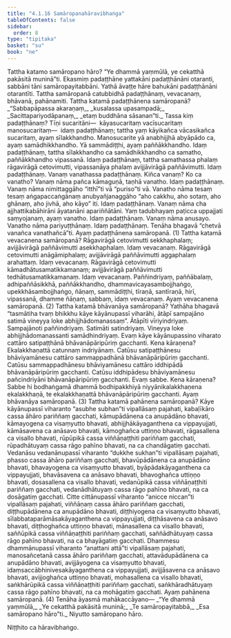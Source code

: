 ```yaml
---
title: "4.1.16 Samāropanahāravibhaṅga"
tableOfContents: false
sidebar:
  order: 8
type: "tipitaka"
basket: "su"
book: "ne"
---
```



<DynamicBreadcrumb />

<Division number="50" book="ne">

<Paragraph number="428" book="ne">
Tattha katamo samāropano hāro? “Ye dhammā yaṃmūlā, ye cekatthā pakāsitā muninā”ti.
</Paragraph>

<Paragraph number="429" book="ne">
Ekasmiṃ padaṭṭhāne yattakāni padaṭṭhānāni otaranti, sabbāni tāni samāropayitabbāni. Yathā āvaṭṭe hāre bahukāni padaṭṭhānāni otarantīti. Tattha samāropanā catubbidhā padaṭṭhānaṃ, vevacanaṃ, bhāvanā, pahānamiti.
</Paragraph>

<Paragraph number="430" book="ne">
Tattha katamā padaṭṭhānena samāropanā?
</Paragraph>

<Paragraph number="431" type="verses" book="ne">
_“Sabbapāpassa akaraṇaṃ,_  
_kusalassa upasampadā;_  
_Sacittapariyodāpanaṃ,_  
_etaṃ buddhāna sāsanan”ti._  

</Paragraph>

<Paragraph number="432" book="ne">
Tassa kiṃ padaṭṭhānaṃ? Tīṇi sucaritāni—  kāyasucaritaṃ vacīsucaritaṃ manosucaritaṃ—  idaṃ padaṭṭhānaṃ; tattha yaṃ kāyikañca vācasikañca sucaritaṃ, ayaṃ sīlakkhandho. Manosucarite yā anabhijjhā abyāpādo ca, ayaṃ samādhikkhandho. Yā sammādiṭṭhi, ayaṃ paññākkhandho. Idaṃ padaṭṭhānaṃ, tattha sīlakkhandho ca samādhikkhandho ca samatho, paññākkhandho vipassanā. Idaṃ padaṭṭhānaṃ, tattha samathassa phalaṃ rāgavirāgā cetovimutti, vipassanāya phalaṃ avijjāvirāgā paññāvimutti. Idaṃ padaṭṭhānaṃ.
</Paragraph>

<Paragraph number="433" book="ne">
Vanaṃ vanathassa padaṭṭhānaṃ. Kiñca vanaṃ? Ko ca vanatho? Vanaṃ nāma pañca kāmaguṇā, taṇhā vanatho. Idaṃ padaṭṭhānaṃ. Vanaṃ nāma nimittaggāho “itthī”ti vā “puriso”ti vā. Vanatho nāma tesaṃ tesaṃ aṅgapaccaṅgānaṃ anubyañjanaggāho “aho cakkhu, aho sotaṃ, aho ghānaṃ, aho jivhā, aho kāyo” iti. Idaṃ padaṭṭhānaṃ. Vanaṃ nāma cha ajjhattikabāhirāni āyatanāni apariññātāni. Yaṃ tadubhayaṃ paṭicca uppajjati saṃyojanaṃ, ayaṃ vanatho. Idaṃ padaṭṭhānaṃ. Vanaṃ nāma anusayo. Vanatho nāma pariyuṭṭhānaṃ. Idaṃ padaṭṭhānaṃ. Tenāha bhagavā “chetvā vanañca vanathañcā”ti. Ayaṃ padaṭṭhānena samāropanā. (1)
</Paragraph>

</Division>
<Division number="51" book="ne">

<Paragraph number="434" book="ne">
Tattha katamā vevacanena samāropanā? Rāgavirāgā cetovimutti sekkhaphalaṃ; avijjāvirāgā paññāvimutti asekkhaphalaṃ. Idaṃ vevacanaṃ. Rāgavirāgā cetovimutti anāgāmiphalaṃ; avijjāvirāgā paññāvimutti aggaphalaṃ arahattaṃ. Idaṃ vevacanaṃ. Rāgavirāgā cetovimutti kāmadhātusamatikkamanaṃ; avijjāvirāgā paññāvimutti tedhātusamatikkamanaṃ. Idaṃ vevacanaṃ. Paññindriyaṃ, paññābalaṃ, adhipaññāsikkhā, paññākkhandho, dhammavicayasambojjhaṅgo, upekkhāsambojjhaṅgo, ñāṇaṃ, sammādiṭṭhi, tīraṇā, santīraṇā, hirī, vipassanā, dhamme ñāṇaṃ, sabbaṃ, idaṃ vevacanaṃ. Ayaṃ vevacanena samāropanā. (2)
</Paragraph>

<Paragraph number="435" book="ne">
Tattha katamā bhāvanāya samāropanā? Yathāha bhagavā “tasmātiha tvaṃ bhikkhu kāye kāyānupassī viharāhi, ātāpī sampajāno satimā vineyya loke abhijjhādomanassaṃ”. Ātāpīti vīriyindriyaṃ. Sampajānoti paññindriyaṃ. Satimāti satindriyaṃ. Vineyya loke abhijjhādomanassanti samādhindriyaṃ. Evaṃ kāye kāyānupassino viharato cattāro satipaṭṭhānā bhāvanāpāripūriṃ gacchanti. Kena kāraṇena? Ekalakkhaṇattā catunnaṃ indriyānaṃ. Catūsu satipaṭṭhānesu bhāviyamānesu cattāro sammappadhānā bhāvanāpāripūriṃ gacchanti. Catūsu sammappadhānesu bhāviyamānesu cattāro iddhipādā bhāvanāpāripūriṃ gacchanti. Catūsu iddhipādesu bhāviyamānesu pañcindriyāni bhāvanāpāripūriṃ gacchanti. Evaṃ sabbe. Kena kāraṇena? Sabbe hi bodhaṅgamā dhammā bodhipakkhiyā niyyānikalakkhaṇena ekalakkhaṇā, te ekalakkhaṇattā bhāvanāpāripūriṃ gacchanti. Ayaṃ bhāvanāya samāropanā. (3)
</Paragraph>

<Paragraph number="436" book="ne">
Tattha katamā pahānena samāropanā? Kāye kāyānupassī viharanto “asubhe subhan”ti vipallāsaṃ pajahati, kabaḷīkāro cassa āhāro pariññaṃ gacchati, kāmupādānena ca anupādāno bhavati, kāmayogena ca visaṃyutto bhavati, abhijjhākāyaganthena ca vippayujjati, kāmāsavena ca anāsavo bhavati, kāmoghañca uttiṇṇo bhavati, rāgasallena ca visallo bhavati, rūpūpikā cassa viññāṇaṭṭhiti pariññaṃ gacchati, rūpadhātuyaṃ cassa rāgo pahīno bhavati, na ca chandāgatiṃ gacchati.
</Paragraph>

<Paragraph number="437" book="ne">
Vedanāsu vedanānupassī viharanto “dukkhe sukhan”ti vipallāsaṃ pajahati, phasso cassa āhāro pariññaṃ gacchati, bhavūpādānena ca anupādāno bhavati, bhavayogena ca visaṃyutto bhavati, byāpādakāyaganthena ca vippayujjati, bhavāsavena ca anāsavo bhavati, bhavoghañca uttiṇṇo bhavati, dosasallena ca visallo bhavati, vedanūpikā cassa viññāṇaṭṭhiti pariññaṃ gacchati, vedanādhātuyaṃ cassa rāgo pahīno bhavati, na ca dosāgatiṃ gacchati.
</Paragraph>

<Paragraph number="438" book="ne">
Citte cittānupassī viharanto “anicce niccan”ti vipallāsaṃ pajahati, viññāṇaṃ cassa āhāro pariññaṃ gacchati, diṭṭhupādānena ca anupādāno bhavati, diṭṭhiyogena ca visaṃyutto bhavati, sīlabbataparāmāsakāyaganthena ca vippayujjati, diṭṭhāsavena ca anāsavo bhavati, diṭṭhoghañca uttiṇṇo bhavati, mānasallena ca visallo bhavati, saññūpikā cassa viññāṇaṭṭhiti pariññaṃ gacchati, saññādhātuyaṃ cassa rāgo pahīno bhavati, na ca bhayāgatiṃ gacchati.
</Paragraph>

<Paragraph number="439" book="ne">
Dhammesu dhammānupassī viharanto “anattani attā”ti vipallāsaṃ pajahati, manosañcetanā cassa āhāro pariññaṃ gacchati, attavādupādānena ca anupādāno bhavati, avijjāyogena ca visaṃyutto bhavati, idaṃsaccābhinivesakāyaganthena ca vippayujjati, avijjāsavena ca anāsavo bhavati, avijjoghañca uttiṇṇo bhavati, mohasallena ca visallo bhavati, saṅkhārūpikā cassa viññāṇaṭṭhiti pariññaṃ gacchati, saṅkhāradhātuyaṃ cassa rāgo pahīno bhavati, na ca mohāgatiṃ gacchati. Ayaṃ pahānena samāropanā. (4)
</Paragraph>

<Paragraph number="440" book="ne">
Tenāha āyasmā mahākaccāyano—
</Paragraph>

<Paragraph number="441" type="verses" book="ne">
_“Ye dhammā yaṃmūlā,_  
_Ye cekatthā pakāsitā muninā;_  
_Te samāropayitabbā,_  
_Esa samāropano hāro”ti._  


</Paragraph>
</Division>

<Paragraph number="442" type="center" book="ne">
Niyutto samāropano hāro.

  
Niṭṭhito ca hāravibhaṅgo.
</Paragraph>